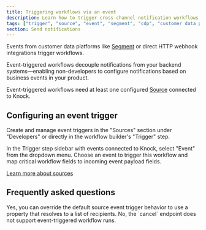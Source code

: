 ```yaml
---
title: Triggering workflows via an event
description: Learn how to trigger cross-channel notification workflows in Knock via an event.
tags: ["trigger", "source", "event", "segment", "cdp", "customer data platform"]
section: Send notifications
---
```


Events from customer data platforms like [Segment](/integrations/sources/segment) or direct HTTP webhook integrations trigger workflows.

Event-triggered workflows decouple notifications from your backend systems—enabling non-developers to configure notifications based on business events in your product.

Event-triggered workflows need at least one configured [Source](/integrations/sources/overview) connected to Knock.

## Configuring an event trigger

Create and manage event triggers in the "Sources" section under "Developers" or directly in the workflow builder's "Trigger" step.

In the Trigger step sidebar with events connected to Knock, select "Event" from the dropdown menu. Choose an event to trigger this workflow and map critical workflow fields to incoming event payload fields.

[Learn more about sources](/integrations/sources/overview)

## Frequently asked questions

<AccordionGroup>
  <Accordion title="Can I trigger a workflow for multiple recipients from a single event?">
    Yes, you can override the default source event trigger behavior to use a
    property that resolves to a list of recipients.
  </Accordion>
  <Accordion title="Can I cancel a workflow run triggered by an event?">
    No, the `cancel` endpoint does not support event-triggered workflow runs.
  </Accordion>
</AccordionGroup>
